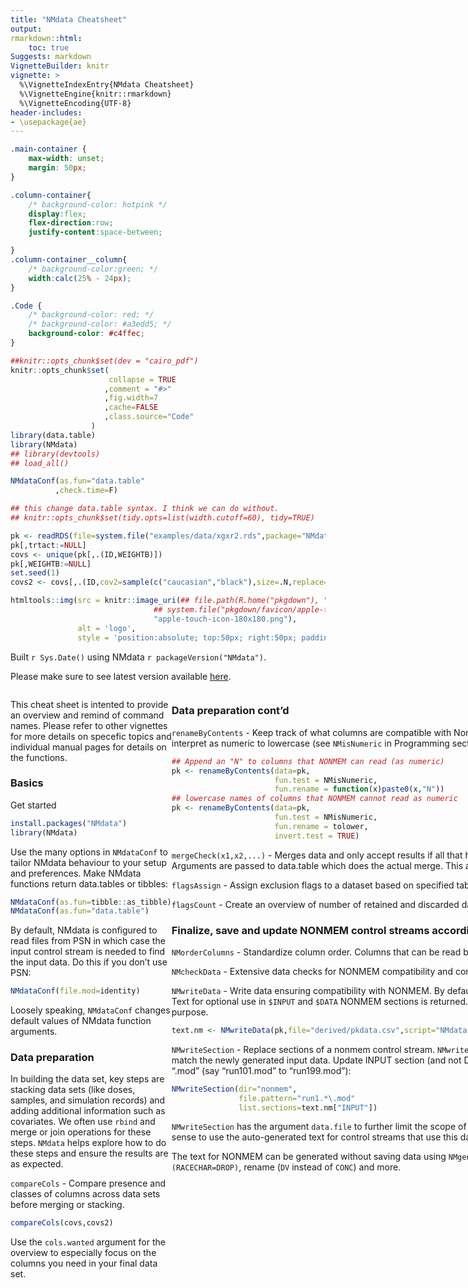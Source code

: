 ```yaml
---
title: "NMdata Cheatsheet"
output:
rmarkdown::html:
    toc: true
Suggests: markdown
VignetteBuilder: knitr
vignette: >
  %\VignetteIndexEntry{NMdata Cheatsheet}
  %\VignetteEngine{knitr::rmarkdown}
  %\VignetteEncoding{UTF-8}
header-includes:
- \usepackage{ae}
---
```


```css
.main-container {
	max-width: unset;
	margin: 50px;
}

.column-container{
	/* background-color: hotpink */
	display:flex;
	flex-direction:row;
	justify-content:space-between;

}
.column-container__column{
	/* background-color:green; */
	width:calc(25% - 24px);
}

.Code {
	/* background-color: red; */
	/* background-color: #a3edd5; */
	background-color: #c4ffec;
}

```

```r
##knitr::opts_chunk$set(dev = "cairo_pdf")
knitr::opts_chunk$set(
                      collapse = TRUE
                     ,comment = "#>"
                     ,fig.width=7
                     ,cache=FALSE
                     ,class.source="Code"
                  )
library(data.table)
library(NMdata)
## library(devtools)
## load_all()

NMdataConf(as.fun="data.table"
          ,check.time=F)

## this change data.table syntax. I think we can do without.
## knitr::opts_chunk$set(tidy.opts=list(width.cutoff=60), tidy=TRUE)

pk <- readRDS(file=system.file("examples/data/xgxr2.rds",package="NMdata"))
pk[,trtact:=NULL]
covs <- unique(pk[,.(ID,WEIGHTB)])
pk[,WEIGHTB:=NULL]
set.seed(1)
covs2 <- covs[,.(ID,cov2=sample(c("caucasian","black"),size=.N,replace=T))]

```

<!-- The NMdata logo -->
```r
htmltools::img(src = knitr::image_uri(## file.path(R.home("pkgdown"), "favicon", "apple-touch-icon-152x152.png")),
                                ## system.file("pkgdown/favicon/apple-touch-icon-152x152.png",package="NMdata")),
                                "apple-touch-icon-180x180.png"),
               alt = 'logo', 
               style = 'position:absolute; top:50px; right:50px; padding:0px; width:150px')
```

Built `r Sys.Date()` using NMdata `r packageVersion("NMdata")`.

Please make sure to see latest version available
[here](https://philipdelff.github.io/NMdata/). 

:::: {style="display: flex;" class="column-container"}
::: {class="column-container__column"}

This cheat sheet is
intented to provide an overview and remind of command names. Please
refer to other vignettes for more details on specefic topics and
individual manual pages for details on the functions.

### Basics
Get started
```r
install.packages("NMdata")
library(NMdata)
```

Use the many options in `NMdataConf` to tailor NMdata behaviour to your setup and preferences. Make NMdata functions return data.tables or tibbles:
```r
NMdataConf(as.fun=tibble::as_tibble)
NMdataConf(as.fun="data.table")
```

By default, NMdata is configured to read files from PSN in which case the input control stream is needed to find the input data. Do this if you don't use PSN:
```r
NMdataConf(file.mod=identity)
```

Loosely speaking, `NMdataConf` changes default values of NMdata function arguments.

### Data preparation
In building the data set, key steps are stacking data sets (like doses, samples, and simulation records) and adding additional information such as covariates. We often use `rbind` and merge or join operations for these steps. `NMdata` helps explore how to do these steps and ensure the results are as expected.

<!-- `dims` - compare dimensions of multiple data sets -->
<!-- ```{r} -->
<!-- ## In these examples we use a PK dataset and a set of covariates -->
<!-- dims(pk,covs) -->
<!-- ``` -->

`compareCols` - Compare presence and classes of columns across data sets before merging or stacking. 
```r
compareCols(covs,covs2)
```
Use the `cols.wanted` argument for the overview to especially focus on the columns you need in your final data set. 


:::

::: {class="column-container__column"}
### Data preparation cont'd
`renameByContents` - Keep track of what columns are compatible with Nonmem by renaming those that aren't. Rename all columns that Nonmem cannot interpret as numeric to lowercase (see `NMisNumeric` in Programming section):
```r
## Append an "N" to columns that NONMEM can read (as numeric)
pk <- renameByContents(data=pk,
                       fun.test = NMisNumeric,
                       fun.rename = function(x)paste0(x,"N"))
## lowercase names of columns that NONMEM cannot read as numeric
pk <- renameByContents(data=pk,
                       fun.test = NMisNumeric,
                       fun.rename = tolower,
                       invert.test = TRUE)
```

`mergeCheck(x1,x2,...)` - Merges data and only accept results if all that happened was that columns from `x1` were added to `x1`. Row order of `x1` is retained. Arguments are passed to data.table which does the actual merge. This automates the checks we need to do after say merging covariates onto data.

`flagsAssign` - Assign exclusion flags to a dataset based on specified table

`flagsCount` - Create an overview of number of retained and discarded datapoints

### Finalize, save and update NONMEM control streams accordingly

`NMorderColumns` - Standardize column order. Columns that can be read by NONMEM are prioritized towards left.

`NMcheckData` - Extensive data checks for NONMEM compatibility and common issues.

`NMwriteData` - Write data ensuring compatibility with NONMEM. By defaults saves both a csv (for NONMEM) and an rds (for R, retaining factor levels etc). Text for optional use in `$INPUT` and `$DATA` NONMEM sections is returned. `script` and `args.stamp` are optional arguments, see "Traceability" section for their purpose.

```r
text.nm <- NMwriteData(pk,file="derived/pkdata.csv",script="NMdata-cheat.Rmd",args.stamp=list(Description="PK data for the NMdata Cheatsheet"))
```

`NMwriteSection` - Replace sections of a nonmem control stream. `NMwriteSection` can use the text generated by `NMwriteData` to update NONMEM runs to match the newly generated input data. Update INPUT section (and not DATA) for all control streams in directory "nonmem" that start with "run1" and end in ".mod" (say "run101.mod" to "run199.mod"):
```r
NMwriteSection(dir="nonmem",
               file.pattern="run1.*\.mod"
               list.sections=text.nm["INPUT"])               
```
`NMwriteSection` has the argument `data.file` to further limit the scope of files to update based on what data file the control streams use. It only makes sense to use the auto-generated text for control streams that use this data set.

The text for NONMEM can be generated without saving data using `NMgenText`. You can tailor the generation of the text to copy `(DV=CONC)`, drop `(RACECHAR=DROP)`, rename (`DV` instead of `CONC`) and more.

:::

::: {class="column-container__column"}

### Retrieve Nonmem results
`NMscanData` - Automatically find Nonmem input and output tables and organize data. By default, available column names are taken from the NONMEM control stream. Additional column names (columns not read by NONMEM) are taken from input data file.
```r
##NMscanData <- function(x)NMdata::NMscanData(file.path(system.file(paste0("examples/nonmem/",x), package="NMdata")))
## res1 <- NMscanData(system.file("examples/nonmem/xgxr001.lst", package="NMdata"))
```
```r
res1.dt <- NMscanData("nonmem/run101.lst")
class(res1.dt)
NMdataConf(as.fun=tibble::as_tibble,quiet=TRUE)
res1.tbl <- NMscanData("nonmem/run101.lst")
class(res1.tbl)
dims(res1.dt,res1.tbl)
```
```r
rm(NMscanData)
```

#### Additional functions to read (NONMEM) data files
`NMscanTables` - Find and read all output data tables based on a NONMEM control stream file. A list of tables is returned.

`NMreadTab` - Read an output table file from NONMEM based on path to output data file

`NMscanInput` - Read input data based on NONMEM control stream and optionally translate column names according to the `$INPUT` NONMEM section

`NMreadCsv` - Read input data formatted for nonmem


### Debugging Nonmem and input data
`NMcheckData` - Run on a path to an control stream, it will check column names in INPUT section against data and then run a full check of the data set. In the following model we forgot to update the control stream INPUT section after adding a column to data ("off" means that INPUT text can be reorganized to match data file better).
```r
NMcheckColnames <- function(x)NMdata::NMcheckColnames(file.path(system.file(paste0("examples/nonmem/",x), package="NMdata")))
```
```r
NMdataConf(as.fun="data.table")
NMcheckData(file="nonmem/run201.mod")
```
```r
rm(NMcheckColnames)
```


:::


::: {class="column-container__column"}

### Traceability 
`NMinfo` - Get metadata from an NMdata object. This will show where and when input data was created, when model was run, results of concistency checks, what tables were read, how they were combined and a complete list of data columns and their origin.


```r
names(NMinfo(res1.dt))
NMinfo(res1.dt,"dataCreate")
NMinfo(res1.dt,"input.colnames")
```

:::
::::
